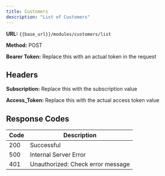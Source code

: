 ```yaml
---
title: Customers
description: "List of Customers"
---
```


**URL:** `{{base_url}}/modules/customers/list`  <br />

**Method:** POST  <br />

**Bearer Token:** Replace this with an actual token in the request 

## Headers
**Subscription:** Replace this with the subscription value  <br />

**Access_Token:** Replace this with the actual access token value

## Response Codes

| Code | Description                        |
| ---- | ---------------------------------- |
| 200  | Successful                         |
| 500  | Internal Server Error              |
| 401  | Unauthorized: Check error message  |
